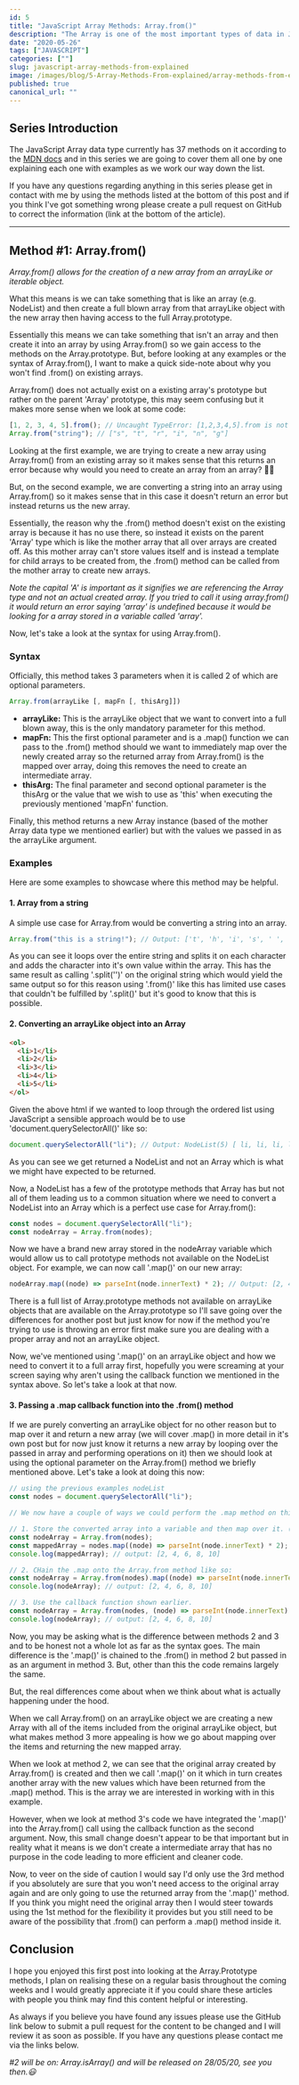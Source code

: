 ```yaml
---
id: 5
title: "JavaScript Array Methods: Array.from()"
description: "The Array is one of the most important types of data in JavaScript, so in this series we are going to cover all of the Array methods in this post it's Array.from()"
date: "2020-05-26"
tags: ["JAVASCRIPT"]
categories: [""]
slug: javascript-array-methods-from-explained
image: /images/blog/5-Array-Methods-From-explained/array-methods-from-explained.png
published: true
canonical_url: ""
---
```


## Series Introduction

The JavaScript Array data type currently has 37 methods on it according to the [MDN docs](https://developer.mozilla.org/en-US/docs/Web/JavaScript/Reference/Global_Objects/Array) and in this series we are going to cover them all one by one explaining each one with examples as we work our way down the list.

If you have any questions regarding anything in this series please get in contact with me by using the methods listed at the bottom of this post and if you think I've got something wrong please create a pull request on GitHub to correct the information (link at the bottom of the article).

---

## Method #1: Array.from()

_Array.from() allows for the creation of a new array from an arrayLike or iterable object._

What this means is we can take something that is like an array (e.g. NodeList) and then create a full blown array from that arrayLike object with the new array then having access to the full Array.prototype.

Essentially this means we can take something that isn't an array and then create it into an array by using Array.from() so we gain access to the methods on the Array.prototype. But, before looking at any examples or the syntax of Array.from(), I want to make a quick side-note about why you won't find .from() on existing arrays.

Array.from() does not actually exist on a existing array's prototype but rather on the parent 'Array' prototype, this may seem confusing but it makes more sense when we look at some code:

```jsx
[1, 2, 3, 4, 5].from(); // Uncaught TypeError: [1,2,3,4,5].from is not a function
Array.from("string"); // ["s", "t", "r", "i", "n", "g"]
```

Looking at the first example, we are trying to create a new array using Array.from() from an existing array so it makes sense that this returns an error because why would you need to create an array from an array? 🤷‍♂

But, on the second example, we are converting a string into an array using Array.from() so it makes sense that in this case it doesn't return an error but instead returns us the new array.

Essentially, the reason why the .from() method doesn't exist on the existing array is because it has no use there, so instead it exists on the parent 'Array' type which is like the mother array that all over arrays are created off. As this mother array can't store values itself and is instead a template for child arrays to be created from, the .from() method can be called from the mother array to create new arrays.

_Note the capital 'A' is important as it signifies we are referencing the Array type and not an actual created array. If you tried to call it using array.from() it would return an error saying 'array' is undefined because it would be looking for a array stored in a variable called 'array'._

Now, let's take a look at the syntax for using Array.from().

### Syntax

Officially, this method takes 3 parameters when it is called 2 of which are optional parameters.

```jsx
Array.from(arrayLike [, mapFn [, thisArg]])
```

- **arrayLike:** This is the arrayLike object that we want to convert into a full blown away, this is the only mandatory parameter for this method.
- **mapFn:** This the first optional parameter and is a .map() function we can pass to the .from() method should we want to immediately map over the newly created array so the returned array from Array.from() is the mapped over array, doing this removes the need to create an intermediate array.
- **thisArg:** The final parameter and second optional parameter is the thisArg or the value that we wish to use as 'this' when executing the previously mentioned 'mapFn' function.

Finally, this method returns a new Array instance (based of the mother Array data type we mentioned earlier) but with the values we passed in as the arrayLike argument.

### Examples

Here are some examples to showcase where this method may be helpful.

#### 1. Array from a string

A simple use case for Array.from would be converting a string into an array.

```jsx
Array.from("this is a string!"); // Output: ['t', 'h', 'i', 's', ' ', 'i', 's', ' ', 'a', ' ', 's', 't', 'r', 'i', 'n', 'g', '!']
```

As you can see it loops over the entire string and splits it on each character and adds the character into it's own value within the array. This has the same result as calling '.split('')' on the original string which would yield the same output so for this reason using '.from()' like this has limited use cases that couldn't be fulfilled by '.split()' but it's good to know that this is possible.

#### 2. Converting an arrayLike object into an Array

```html
<ol>
  <li>1</li>
  <li>2</li>
  <li>3</li>
  <li>4</li>
  <li>5</li>
</ol>
```

Given the above html if we wanted to loop through the ordered list using JavaScript a sensible approach would be to use 'document.querySelectorAll()' like so:

```jsx
document.querySelectorAll("li"); // Output: NodeList(5) [ li, li, li, li, li ]
```

As you can see we get returned a NodeList and not an Array which is what we might have expected to be returned.

Now, a NodeList has a few of the prototype methods that Array has but not all of them leading us to a common situation where we need to convert a NodeList into an Array which is a perfect use case for Array.from():

```jsx
const nodes = document.querySelectorAll("li");
const nodeArray = Array.from(nodes);
```

Now we have a brand new array stored in the nodeArray variable which would allow us to call prototype methods not available on the NodeList object. For example, we can now call '.map()' on our new array:

```jsx
nodeArray.map((node) => parseInt(node.innerText) * 2); // Output: [2, 4, 6, 8, 10]
```

There is a full list of Array.prototype methods not available on arrayLike objects that are available on the Array.prototype so I'll save going over the differences for another post but just know for now if the method you're trying to use is throwing an error first make sure you are dealing with a proper array and not an arrayLike object.

Now, we've mentioned using '.map()' on an arrayLike object and how we need to convert it to a full array first, hopefully you were screaming at your screen saying why aren't using the callback function we mentioned in the syntax above. So let's take a look at that now.

#### 3. Passing a .map callback function into the .from() method

If we are purely converting an arrayLike object for no other reason but to map over it and return a new array (we will cover .map() in more detail in it's own post but for now just know it returns a new array by looping over the passed in array and performing operations on it) then we should look at using the optional parameter on the Array.from() method we briefly mentioned above. Let's take a look at doing this now:

```jsx
// using the previous examples nodeList
const nodes = document.querySelectorAll("li");

// We now have a couple of ways we could perform the .map method on this arrayLike object.

// 1. Store the converted array into a variable and then map over it. (What we did above).
const nodeArray = Array.from(nodes);
const mappedArray = nodes.map((node) => parseInt(node.innerText) * 2);
console.log(mappedArray); // output: [2, 4, 6, 8, 10]

// 2. CHain the .map onto the Array.from method like so:
const nodeArray = Array.from(nodes).map((node) => parseInt(node.innerText) * 2);
console.log(nodeArray); // output: [2, 4, 6, 8, 10]

// 3. Use the callback function shown earlier.
const nodeArray = Array.from(nodes, (node) => parseInt(node.innerText) * 2);
console.log(nodeArray); // output: [2, 4, 6, 8, 10]
```

Now, you may be asking what is the difference between methods 2 and 3 and to be honest not a whole lot as far as the syntax goes. The main difference is the '.map()' is chained to the .from() in method 2 but passed in as an argument in method 3. But, other than this the code remains largely the same.

But, the real differences come about when we think about what is actually happening under the hood.

When we call Array.from() on an arrayLike object we are creating a new Array with all of the items included from the original arrayLike object, but what makes method 3 more appealing is how we go about mapping over the items and returning the new mapped array.

When we look at method 2, we can see that the original array created by Array.from() is created and then we call '.map()' on it which in turn creates another array with the new values which have been returned from the .map() method. This is the array we are interested in working with in this example.

However, when we look at method 3's code we have integrated the '.map()' into the Array.from() call using the callback function as the second argument. Now, this small change doesn't appear to be that important but in reality what it means is we don't create a intermediate array that has no purpose in the code leading to more efficient and cleaner code.

Now, to veer on the side of caution I would say I'd only use the 3rd method if you absolutely are sure that you won't need access to the original array again and are only going to use the returned array from the '.map()' method. If you think you might need the original array then I would steer towards using the 1st method for the flexibility it provides but you still need to be aware of the possibility that .from() can perform a .map() method inside it.

## Conclusion

I hope you enjoyed this first post into looking at the Array.Prototype methods, I plan on realising these on a regular basis throughout the coming weeks and I would greatly appreciate it if you could share these articles with people you think may find this content helpful or interesting.

As always if you believe you have found any issues please use the GitHub link below to submit a pull request for the content to be changed and I will review it as soon as possible. If you have any questions please contact me via the links below.

_#2 will be on: Array.isArray() and will be released on 28/05/20, see you then.😃_
